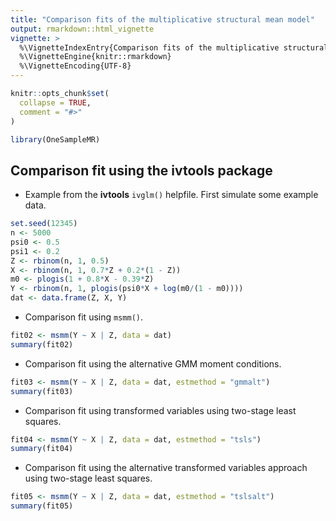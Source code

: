 ```yaml
---
title: "Comparison fits of the multiplicative structural mean model"
output: rmarkdown::html_vignette
vignette: >
  %\VignetteIndexEntry{Comparison fits of the multiplicative structural mean model}
  %\VignetteEngine{knitr::rmarkdown}
  %\VignetteEncoding{UTF-8}
---
```


```r
knitr::opts_chunk$set(
  collapse = TRUE,
  comment = "#>"
)
```

```r
library(OneSampleMR)
```

## Comparison fit using the ivtools package

* Example from the **ivtools** `ivglm()` helpfile. First simulate some example data.

```r
set.seed(12345)
n <- 5000
psi0 <- 0.5
psi1 <- 0.2
Z <- rbinom(n, 1, 0.5)
X <- rbinom(n, 1, 0.7*Z + 0.2*(1 - Z)) 
m0 <- plogis(1 + 0.8*X - 0.39*Z)
Y <- rbinom(n, 1, plogis(psi0*X + log(m0/(1 - m0)))) 
dat <- data.frame(Z, X, Y)
```

* Comparison fit using `msmm()`.

```r
fit02 <- msmm(Y ~ X | Z, data = dat)
summary(fit02)
```

* Comparison fit using the alternative GMM moment conditions.

```r
fit03 <- msmm(Y ~ X | Z, data = dat, estmethod = "gmmalt")
summary(fit03)
```

* Comparison fit using transformed variables using two-stage least squares.

```r
fit04 <- msmm(Y ~ X | Z, data = dat, estmethod = "tsls")
summary(fit04)
```

* Comparison fit using the alternative transformed variables approach using two-stage least squares.

```r
fit05 <- msmm(Y ~ X | Z, data = dat, estmethod = "tslsalt")
summary(fit05)
```
